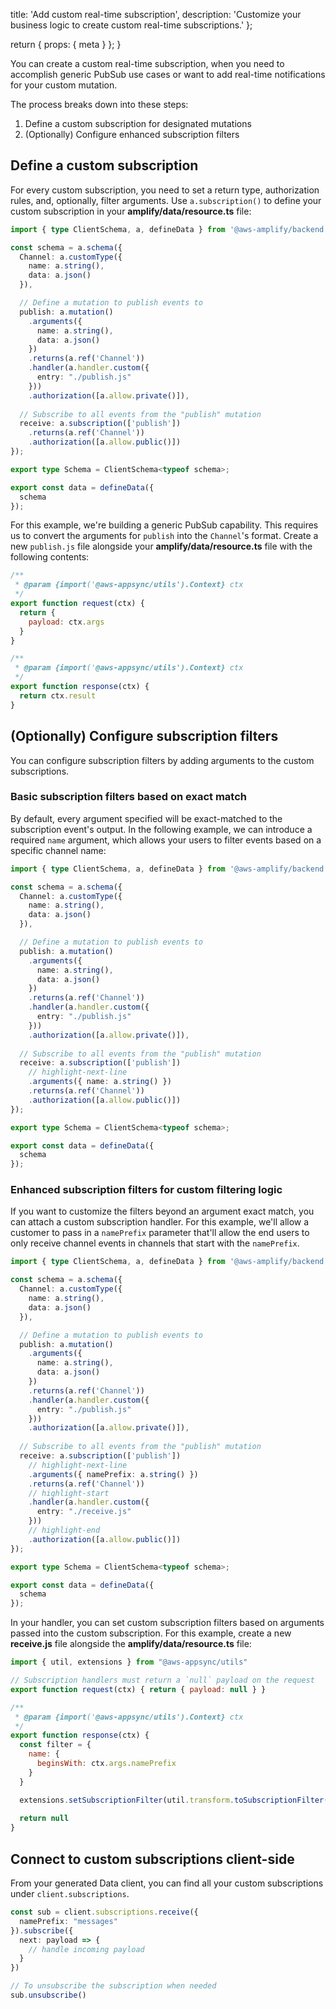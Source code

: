   title: 'Add custom real-time subscription',
  description:
    'Customize your business logic to create custom real-time subscriptions.'
};

  return {
    props: {
      meta
    }
  };
}

You can create a custom real-time subscription, when you need to accomplish generic PubSub use cases or want to add real-time notifications for your custom mutation. 

The process breaks down into these steps:
1. Define a custom subscription for designated mutations
3. (Optionally) Configure enhanced subscription filters

## Define a custom subscription

For every custom subscription, you need to set a return type, authorization rules, and, optionally, filter arguments. Use `a.subscription()` to define your custom subscription in your **amplify/data/resource.ts** file:

```ts
import { type ClientSchema, a, defineData } from '@aws-amplify/backend';

const schema = a.schema({
  Channel: a.customType({
    name: a.string(),
    data: a.json()
  }),

  // Define a mutation to publish events to
  publish: a.mutation()
    .arguments({
      name: a.string(),
      data: a.json()
    })
    .returns(a.ref('Channel'))
    .handler(a.handler.custom({
      entry: "./publish.js"
    }))
    .authorization([a.allow.private()]),
  
  // Subscribe to all events from the "publish" mutation
  receive: a.subscription(['publish'])
    .returns(a.ref('Channel'))
    .authorization([a.allow.public()])
});

export type Schema = ClientSchema<typeof schema>;

export const data = defineData({
  schema
});
```

For this example, we're building a generic PubSub capability. This requires us to convert the arguments for `publish` into the `Channel`'s format. Create a new `publish.js` file alongside your **amplify/data/resource.ts** file with the following contents:

```js
/**
 * @param {import('@aws-appsync/utils').Context} ctx
 */
export function request(ctx) {
  return {
    payload: ctx.args
  }
}

/**
 * @param {import('@aws-appsync/utils').Context} ctx
 */
export function response(ctx) {
  return ctx.result
}
```

## (Optionally) Configure subscription filters

You can configure subscription filters by adding arguments to the custom subscriptions. 

### Basic subscription filters based on exact match

By default, every argument specified will be exact-matched to the subscription event's output. In the following example, we can introduce a required `name` argument, which allows your users to filter events based on a specific channel name:

```ts
import { type ClientSchema, a, defineData } from '@aws-amplify/backend';

const schema = a.schema({
  Channel: a.customType({
    name: a.string(),
    data: a.json()
  }),

  // Define a mutation to publish events to
  publish: a.mutation()
    .arguments({
      name: a.string(),
      data: a.json()
    })
    .returns(a.ref('Channel'))
    .handler(a.handler.custom({
      entry: "./publish.js"
    }))
    .authorization([a.allow.private()]),
  
  // Subscribe to all events from the "publish" mutation
  receive: a.subscription(['publish'])
    // highlight-next-line
    .arguments({ name: a.string() })
    .returns(a.ref('Channel'))
    .authorization([a.allow.public()])
});

export type Schema = ClientSchema<typeof schema>;

export const data = defineData({
  schema
});
```

### Enhanced subscription filters for custom filtering logic

If you want to customize the filters beyond an argument exact match, you can attach a custom subscription handler. For this example, we'll allow a customer to pass in a `namePrefix` parameter that'll allow the end users to only receive channel events in channels that start with the `namePrefix`.

```ts
import { type ClientSchema, a, defineData } from '@aws-amplify/backend';

const schema = a.schema({
  Channel: a.customType({
    name: a.string(),
    data: a.json()
  }),

  // Define a mutation to publish events to
  publish: a.mutation()
    .arguments({
      name: a.string(),
      data: a.json()
    })
    .returns(a.ref('Channel'))
    .handler(a.handler.custom({
      entry: "./publish.js"
    }))
    .authorization([a.allow.private()]),
  
  // Subscribe to all events from the "publish" mutation
  receive: a.subscription(['publish'])
    // highlight-next-line
    .arguments({ namePrefix: a.string() })
    .returns(a.ref('Channel'))
    // highlight-start
    .handler(a.handler.custom({
      entry: "./receive.js"
    }))
    // highlight-end
    .authorization([a.allow.public()])
});

export type Schema = ClientSchema<typeof schema>;

export const data = defineData({
  schema
});
```

In your handler, you can set custom subscription filters based on arguments passed into the custom subscription. For this example, create a new **receive.js** file alongside the **amplify/data/resource.ts** file:

```js
import { util, extensions } from "@aws-appsync/utils"

// Subscription handlers must return a `null` payload on the request
export function request(ctx) { return { payload: null } }

/**
 * @param {import('@aws-appsync/utils').Context} ctx
 */
export function response(ctx) {
  const filter = {
    name: {
      beginsWith: ctx.args.namePrefix
    }
  }

  extensions.setSubscriptionFilter(util.transform.toSubscriptionFilter(filter))
  
  return null
}
```

## Connect to custom subscriptions client-side

From your generated Data client, you can find all your custom subscriptions under `client.subscriptions`.

```ts
const sub = client.subscriptions.receive({
  namePrefix: "messages"
}).subscribe({
  next: payload => {
    // handle incoming payload
  }
})

// To unsubscribe the subscription when needed
sub.unsubscribe()
```
